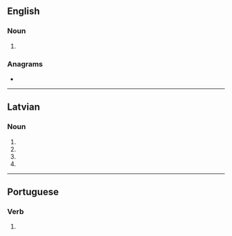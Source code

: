 {{also|somās|sómas}}

==English==

===Noun===
{{head|en|noun form}}

# {{plural of|en|soma}}

===Anagrams===
* {{anagrams|en|a=amoss|As. Mos.|Masso|Samos|masso-|soams}}

----

==Latvian==

===Noun===
{{head|lv|noun form|g=f}}

# {{lv-inflection of|soma|gen|s}}
# {{lv-inflection of|soma|nom|p}}
# {{lv-inflection of|soma|voc|p}}
# {{lv-inflection of|soma|acc|p}}

----

==Portuguese==

===Verb===
{{head|pt|verb form}}

# {{pt-verb form of|somar|ar|indicative|present|singular|second}}